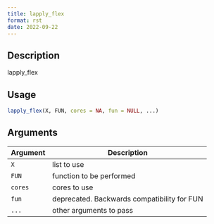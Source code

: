 ```yaml
--- 
title: lapply_flex 
format: rst 
date: 2022-09-22 
--- 
```


## Description

lapply_flex


## Usage

```r
lapply_flex(X, FUN, cores = NA, fun = NULL, ...)
```


## Arguments

Argument      |Description
------------- |----------------
`X`     |     list to use
`FUN`     |     function to be performed
`cores`     |     cores to use
`fun`     |     deprecated. Backwards compatibility for FUN
`...`     |     other arguments to pass


